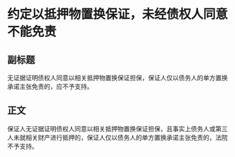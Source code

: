 # 约定以抵押物置换保证，未经债权人同意不能免责
## 副标题
无证据证明债权人同意以相关抵押物置换保证担保，保证人仅以债务人的单方置换承诺主张免责的，应不予支持。
## 正文
保证人无证据证明债权人同意以相关抵押物置换保证担保，且事实上债务人或第三人未就相关财产进行抵押的，保证人仅以债务人的单方置换承诺主张免责的，法院不予支持。
